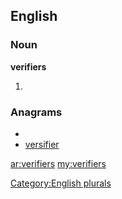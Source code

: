 ==English==

===Noun===
'''verifiers'''

# {{plural of|[[verifier]]}}

===Anagrams===
* {{alphagram|eefiirrsv}}
* [[versifier#English|versifier]]

[[Category:English plurals]]

[[ar:verifiers]]
[[my:verifiers]]